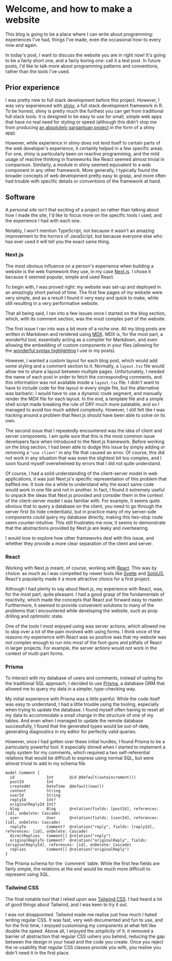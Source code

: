 # Welcome, and how to make a website

This blog is going to be a place where I can write about programming:
experiences I've had, things I've made, even the occasional how-to every now
and again.

In today's post, I want to discuss the website you are in right now! It's going
to be a fairly short one, and a fairly boring one: call it a test post. In
future posts, I'd like to talk more about programming patterns and conventions,
rather than the tools I've used.

## Prior experience

I was pretty new to full stack development before this project. However, I was
*very* experienced with [shiny](https://shiny.posit.co/), a full stack
development framework in R. To be honest, shiny is pretty much the furthest you
can get from traditional full stack tools: it is designed to be easy to use for
small, simple web apps that have no real need for styling or speed (although
this didn't stop me from producing
[an absolutely gargantuan project](https://github.com/ashbythorpe/financialDataAnalysis)
in the form of a shiny app).

However, while experience in shiny does not lend itself to certain parts of the
web developer's experience, it certainly helped in a few specific areas. For
one, shiny is particularly keen on reactive programming, and the mild usage of
reactive thinking in frameworks like React seemed almost trivial in comparison.
Similarly, a module in shiny seemed equivalent to a web component in any other
framework. More generally, I typically found the broader concepts of web
development pretty easy to grasp, and more often had trouble with specific
details or conventions of the framework at hand.

## Software

A personal site isn't that exciting of a project so rather than talking about
how I made the site, I'd like to focus more on the specific tools I used, and
the experience I had with
each one.

Notably, I won't mention TypeScript, not because it wasn't an amazing
improvement to the horrors of JavaScript, but because everyone else who has
ever used it will tell you the exact same thing.

### Next.js

The most obvious influence on  a person's experience when building a website is
the web framework they use, in my case [Next.js](https://nextjs.org/). I chose
it because it seemed popular, simple and used React.

To begin with, I was proved right: my website was set-up and deployed in an
amazingly short period of time. The first few pages of my website were very
simple, and as a result I found it very easy and quick to make, while still
resulting in a very performative website.

That all being said, I ran into a few issues once I started on the blog section,
which, with its comment section, was the most complex part of the website.

The first issue I ran into was a bit more of a niche one. All my blog posts are
written in Markdown and rendered using [MDX](https://mdxjs.com/). MDX is, for
the most part, a wonderful tool, essentially acting as a compiler for Markdown,
and even allowing the embedding of custom components in your files (allowing
for the [wonderful syntax highlighting](https://bright.codehike.org/) I use in
my posts).

However, I wanted a custom layout for each blog post, which would
add some styling and a comment section to it. Normally, a `layout.tsx`
file would allow me to share a layout between multiple pages. Unfortunately,
I needed the name of each post in order to fetch the corresponding comments,
and this information was not available inside a `layout.tsx` file. I didn't
want to have to include code for the layout in every single file, but the
alternative was barbaric: I would have to use a dynamic route segment, and
manually render the MDX file for each layout. In the end, a template file and
a simple shell script made breaking the rule of DRY much more palatable, and so
I managed to avoid too much added complexity. However, I still felt like I was
hacking around a problem that Next.js should have been able to solve on its own.

The second issue that I repeatedly encountered was the idea of client and server
components. I am quite sure that this is the most common issue developers face
when introduced to the Next.js framework. Before working on the blog section,
I had been able to dodge this issue by simply adding or removing a
`"use client"` in any file that caused an error. Of course, this did not work
in any situation that was even the slightest bit too complex, and I soon found
myself overwhelmed by errors that I did not quite understand.

Of course, I had a solid understanding of the client-server model in web
applications, it was just Next.js's specific representation of this problem
that baffled me. It took me a while to understand why the exact same code would
work in one file and not in another. In fact, I found it extremely useful to
unpack the ideas that Next.js provided and consider them in the context of the
client-server model I was familiar with. For example, it seems quite obvious
that to query a database on the client, you need to go through the server first
(to hide credentials), but in practice many of my server-side components
*could* query my database directly, making this two-stop route seem
counter-intuitive. This still frustrates me now, it seems to demonstrate that
the abstractions provided by Next.js are leaky and overbearing.

I would love to explore how other frameworks deal with this issue, and whether
they provide a more clear separation of the client and server.

### React

Working with Next.js meant, of course, working with
[React](https://reactjs.org/). This was by choice: as much as I was compelled
by newer tools like [Svelte](https://svelte.dev/) and
[SolidJS](https://www.solidjs.com/), React's popularity made it a more
attractive choice for a first project.

Although I had plenty to say about Next.js, my experience with React, was, for
the most part, quite pleasant. I had a good grasp of the fundamentals of
reactivity, which made the concepts that React put forward easy to master.
Furthermore, it seemed to provide convenient solutions to many of the problems
that I encountered while developing the website, such as prop drilling and
optimistic state.

One of the tools I most enjoyed using was server actions, which allowed me to
skip over a lot of the pain involved with using forms. I think once of the
reasons my experience with React was so positive was that my website was not
complex enough to run into most of the foot-guns and pitfalls of React in
larger projects. For example, the server actions would not work in the context
of multi-part forms.

### Prisma

To interact with my database of users and comments, instead of opting for the
traditional SQL approach, I decided to use [Prisma](https://www.prisma.io/), a
database ORM that allowed me to query my data in a simpler, type-checking way.

My initial experience with Prisma was a little painful. While the code itself
was easy to understand, I had a little trouble using the tooling, especially
when trying to update the database. I found myself often having to reset all
my data to accommodate a small change in the structure of one of my tables.
And even when I managed to update the remote database  successfully, I found
that the generated types would be out-of-date, generating diagnostics in my
editor for perfectly valid queries.

However, once I had gotten over these initial hurdles, I found Prisma to be a
particularly powerful tool. It especially shined when I started to implement
a reply system for my comments, which required a two self-referential relations
that would be difficult to express using normal SQL, but were almost trivial
to add in my schema file.

```prisma
model Comment {
  id              Int       @id @default(autoincrement())
  postId          Int
  createdAt       DateTime  @default(now())
  content         String
  userId          String
  replyId         Int?
  originalReplyId Int?
  blog            Blog      @relation(fields: [postId], references: [id], onDelete: Cascade)
  user            User      @relation(fields: [userId], references: [id], onDelete: Cascade)
  replyTo         Comment?  @relation("reply", fields: [replyId], references: [id], onDelete: Cascade)
  directReplies   Comment[] @relation("reply")
  originalReplyTo Comment?  @relation("originalReply", fields: [originalReplyId], references: [id], onDelete: Cascade)
  replies         Comment[] @relation("originalReply")
}
```
<figcaption>
The Prisma schema for the `comment` table. While the first few fields are fairly
simple, the relations at the end would be much more difficult to represent
using SQL.
</figcaption>

### Tailwind CSS

The final notable tool that I relied upon was
[Tailwind CSS](https://tailwindcss.com/). I had heard a lot of good things about
Tailwind, and I was keen to try it out.

I was not disappointed. Tailwind made me realise just how much I hated writing
regular CSS. It was fast, very well-documented and fun to use, and for the first
time, I enjoyed customising my components at what felt like double the speed.
Above all, I enjoyed the *simplicity* of it; it removed a barrier of abstraction
that regular CSS ushers you behind, reducing the gap between the design in your
head and the code you create. Once you reject the re-usability that regular
CSS classes provide you with, you realise you didn't need it in the first place.
